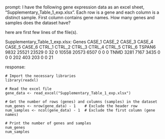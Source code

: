 prompt:
I have the following gene expression data as an excel sheet,  "Supplementary_Table_1_exp.xlsx". Each row is a gene and each column is a distinct sample. First column contains gene names. How many genes and samples does the dataset have?

here are first few lines of the file(s).

Supplementary_Table_1_exp.xlsx:
Genes	CASE_1	CASE_2	CASE_3	CASE_4	CASE_5	CASE_6	CTRL_1	CTRL_2	CTRL_3	CTRL_4	CTRL_5	CTRL_6
TSPAN6	9832	25521	23529	0	32	0	10558	20573	6507	0	0	 0
TNMD	3281	 7167	 3435	0	 0	0	  202	  403	 203	0	0	21


response:
```
# Import the necessary libraries
library(readxl)

# Read the excel file
gene_data <- read_excel("Supplementary_Table_1_exp.xlsx")

# Get the number of rows (genes) and columns (samples) in the dataset
num_genes <- nrow(gene_data) - 1    # Exclude the header row
num_samples <- ncol(gene_data) - 1  # Exclude the first column (gene names)

# Print the number of genes and samples
num_genes
num_samples
```


